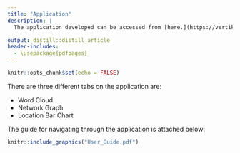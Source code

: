 ```yaml
---
title: "Application"
description: |
  The application developed can be accessed from [here.](https://vertika.shinyapps.io/vagroup4/)

output: distill::distill_article
header-includes:
  - \usepackage{pdfpages}
---
```


```r
knitr::opts_chunk$set(echo = FALSE)
```

There are three different tabs on the application are:

+ Word Cloud
+ Network Graph
+ Location Bar Chart

The guide for navigating through the application is attached below:

```r
knitr::include_graphics("User_Guide.pdf")
```



